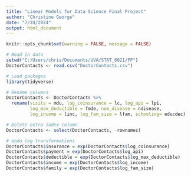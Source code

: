 ```yaml
---
title: "Linear Models for Data Science Final Project"
author: "Christine George"
date: "7/24/2024"
output: html_document
---
```


```r
knitr::opts_chunk$set(warning = FALSE, message = FALSE) 
```

```r
# Read in data
setwd("C:/Users/chris/Documents/UVA/STAT_6021/FP")
DoctorContacts <- read.csv("DoctorContacts.csv")
```

```r
# Load packages
library(tidyverse)
```

```r
# Rename columns
DoctorContacts <- DoctorContacts %>%
  rename(visits = mdu, log_coinsurance = lc, log_api = lpi,
         log_max_deductible = fmde, num_disease = ndisease,
         log_income = linc, log_fam_size = lfam, schooling= educdec)
```

```r
# Delete extra index column
DoctorContacts <- select(DoctorContacts, -rownames) 
```

```r
# Undo log transformations
DoctorContacts$insurance = exp(DoctorContacts$log_coinsurance)
DoctorContacts$payment = exp(DoctorContacts$log_api)
DoctorContacts$deductible = exp(DoctorContacts$log_max_deductible)
DoctorContacts$income = exp(DoctorContacts$log_income)
DoctorContacts$family = exp(DoctorContacts$log_fam_size)
```


